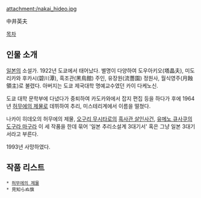 attachment:/nakai_hideo.jpg

中井英夫

[[목차]]

== 인물 소개 ==
[[일본]]의 소설가. 1922년 도쿄에서 태어났다. 별명이 다양하여 도우아키오(塔晶夫), 미도리카와 후카시(碧川潭), 흑조관(黑鳥館) 주인, 유장원(流薔園) 정원사, 월식영주(月蝕領主)로 불렸다. 아버지는 도쿄 제국대학 명예교수였던 카이 다케노신. 

도쿄 대학 문학부에 다녔다가 중퇴하여 카도카와에서 잡지 편집 등을 하다가 후에 1964년 [[허무에의 제물]]로 데뷔하여 추리, 미스테리계에서 이름을 떨쳤다. 

나카이 히데오의 허무에의 제물, [[오구리 무시타로]]의 [[흑사관 살인사건]], [[유메노 큐사쿠]]의 [[도구라 마구라]] 이 세 작품을 한데 묶어 '일본 추리소설계 3대기서' 혹은 그냥 일본 3대기서라고 부른다.

1993년 사망하였다.

== 작품 리스트 ==
 * [[허무에의 제물]]
 * 見知らぬ旗
